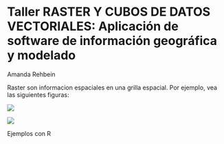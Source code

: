 # Taller RASTER Y CUBOS DE DATOS VECTORIALES: Aplicación de software de información geográfica y modelado 

Amanda Rehbein


Raster son informacion espaciales en una grilla espacial. Por ejemplo, vea las siguientes figuras:


![](figs/cube1.png)


![](figs/cube2.png)


Ejemplos con R


```r

```

